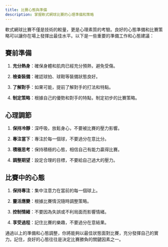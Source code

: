 ```yaml
---
title: 比賽心態與準備
description: 掌握軟式網球比賽的心理準備和策略
---
```


軟式網球比賽不僅是技術的較量，更是心理素質的考驗。良好的心態準備和比賽策略可以讓你在場上發揮出最佳水平。以下是一些重要的準備工作和心態建議：

## 賽前準備

1. **充分熱身**：確保身體和肌肉已經充分預熱，避免受傷。

2. **檢查裝備**：確認球拍、球鞋等裝備狀態良好。

3. **了解對手**：如果可能，提前了解對手的打法和特點。

4. **制定策略**：根據自己的優勢和對手的特點，制定初步的比賽策略。

## 心理調節

1. **保持冷靜**：深呼吸，放鬆身心，不要被比賽的壓力影響。

2. **專注當下**：專注於每一個球，不要過分在意比分。

3. **積極思考**：保持積極的心態，相信自己有能力贏得比賽。

4. **調整期望**：設定合理的目標，不要給自己過大的壓力。

## 比賽中的心態

1. **保持專注**：集中注意力在當前的每一個球上。

2. **靈活應變**：根據比賽情況隨時調整策略。

3. **控制情緒**：不要因為失誤或不利局面而影響情緒。

4. **享受過程**：記住比賽的樂趣，不要過分在意結果。

通過以上的準備和心態調整，你將能夠以最佳狀態面對比賽，充分發揮自己的實力。記住，良好的心態往往是決定比賽勝負的關鍵因素之一。
